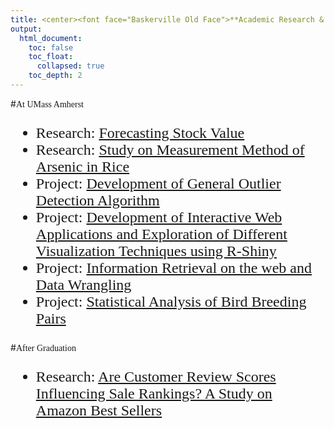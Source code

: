 ```yaml
---
title: <center><font face="Baskerville Old Face">**Academic Research & Projects**</font></center>
output: 
  html_document:
    toc: false
    toc_float: 
      collapsed: true
    toc_depth: 2
---
```

<div id="backhome"><a href="index.html"><i class="fa fa-home" aria-hidden="true"></i></a></div>

#<font face="Baskerville Old Face">At UMass Amherst</font>
<font face="Times New Roman" size=5>

- <i class="fa fa-book" aria-hidden="true"></i> Research: [Forecasting Stock Value](Forecasting_Stock_Value.html)
- <i class="fa fa-book" aria-hidden="true"></i> Research: [Study on Measurement Method of Arsenic in Rice](Arsenic_Measurement.html)
- <i class="fa fa-calendar-check-o" aria-hidden="true"></i> Project: [Development of General Outlier Detection Algorithm](Outlier_Detection.html)
- <i class="fa fa-calendar-check-o" aria-hidden="true"></i> Project: [Development of Interactive Web Applications and Exploration of Different Visualization Techniques using R-Shiny](Interactive_Web_App.html)
- <i class="fa fa-calendar-check-o" aria-hidden="true"></i> Project: [Information Retrieval on the web and Data Wrangling](Web_Data_Wrangling.html)
- <i class="fa fa-calendar-check-o" aria-hidden="true"></i> Project: [Statistical Analysis of Bird Breeding Pairs](Bird_Breeding_Pairs.html)

</font>

#<font face="Baskerville Old Face">After Graduation</font>
<font face="Times New Roman" size=5>

- <i class="fa fa-book" aria-hidden="true"></i> Research: [Are Customer Review Scores Influencing Sale Rankings? A Study on Amazon Best Sellers](Amazon_s_Secret.html)

</font>